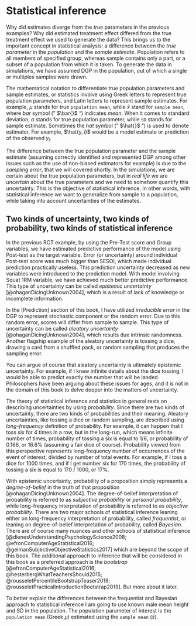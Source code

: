 # Statistical inference

Why did estimates diverge from the *true* parameters in the previous examples? Why did estimated treatment effect differed from the true treatment effect we used to generate the data? This brings us to the important concept in statistical analysis: a difference between the *true parameter* in the *population* and the *sample estimate*. Population refers to all members of specified group, whereas sample contains only a part, or a subset of a population from which it is taken. To generate the data in simulations, we have assumed DGP in the population, out of which a single or multiples samples were drawn.

The mathematical notation to differentiate true population parameters and sample estimates, or statistics involve using Greek letters to represent true population parameters, and Latin letters to represent sample estimates. For example, $\mu$ stands for true `population mean`, while $\bar{x}$ stand for `sample mean`, where *bar* symbol (" $\bar{}$ ") indicates *mean*. When it comes to standard deviation, $\sigma$ stands for true population parameter, while `SD` stands for sample estimate. Sometimes the *hat* symbol (" $\hat{}$ ") is used to denote estimator. For example, $\hat{y_i}$ would be a model estimate or prediction of the observed $y_i$. 

The difference between the true population parameter and the sample estimate (assuming correctly identified and represented DGP among other issues such as the use of non-biased estimators for example) is due to the *sampling error*, that we will covered shortly. In the simulations, we are certain about the true population parameters, but in *real life* we are *uncertain* about the true parameters and we need to somehow quantify this uncertainty. This is the objective of statistical inference. In other words, with statistical inference we want to generalize from sample to a population, while taking into account uncertainties of the estimates. 

## Two kinds of uncertainty, two kinds of probability, two kinds of statistical inference

In the previous RCT example, by using the Pre-Test score and Group variables, we have estimated predictive performance of the model using Post-test as the target variable. Error (or uncertainty) around individual Post-test score was much bigger than SESOI, which made individual prediction practically useless. This prediction uncertainty decreased as new variables were introduced to the prediction model. With model involving Squat 1RM variable, we have achieved much better predictive performance. This type of uncertainty can be called *epistemic uncertainty* [@ohaganDicingUnknown2004], which is a result of lack of knowledge or incomplete information.

In the [Prediction] section of this book, I have utilized *irreducible error* in the DGP to represent stochastic component or the random error. Due to this random error, scores will differ from sample to sample. This type of uncertainty can be called *aleatory uncertainty* [@ohaganDicingUnknown2004], which results due intrinsic randomness. Another flagship example of the aleatory uncertainty is tossing a dice, drawing a card from a shuffled pack, or random sampling that produces the sampling error. 

You can argue of course that aleatory uncertainty is ultimately epistemic uncertainty. For example, if I knew infinite details about the dice tossing, I would be able to predict exactly the number that will be landed. Philosophers have been arguing about these issues for ages, and it is not in the domain of this book to delve deeper into the matters of uncertainty.

The theory of statistical inference and statistics in general rests on describing uncertainties by using *probability*. Since there are two kinds of uncertainty, there are two kinds of probabilities and their meaning. Aleatory uncertainties, like tossing a dice or random sampling, are described using *long-frequency* definition of probability. For example, it can happen that I toss six for 4 times in a row, but in the long-run, which means infinite number of times, probability of tossing a six is equal to 1/6, or probability of 0.166, or 16.6% (assuming a fair dice of course). Probability viewed from this perspective represents long-frequency number of occurrences of the event of interest, divided by number of total events. For example, if I toss a dice for 1000 times, and if I get number six for 170 times, the probability of tossing a six is equal to 170 / 1000, or 17%.  

With epistemic uncertainty, probability of a proposition simply represents a *degree-of-belief* in the truth of that proposition [@ohaganDicingUnknown2004]. The degree-of-belief interpretation of probability is referred to as *subjective probability* or *personal probability*, while long-frequency interpretation of probability is referred to as *objective probability*. There are two major schools of statistical inference leaning either on long-frequency interpretation of probability, called *frequentist*, or leaning on degree-of-belief interpretation of probability, called *Bayesian*. There are of course many nuances and other schools of statistical inference [@dienesUnderstandingPsychologyScience2008; @efronComputerAgeStatistical2016; @gelmanSubjectiveObjectiveStatistics2017] which are beyond the scope of this book. The additional approach to inference that will be considered in this book as a preferred approach is the *bootstrap* [@efronComputerAgeStatistical2016; @hesterbergWhatTeachersShould2015; @rousseletPercentileBootstrapTeaser2019; @rousseletPracticalIntroductionBootstrap2019]. But more about it later.  

To better explain the differences between the frequentist and Bayesian approach to statistical inference I am going to use known male mean height and SD in the population. The population parameter of interest is the `population mean` (Greek $\mu$) estimated using the `sample mean` ($\bar{x}$). 
